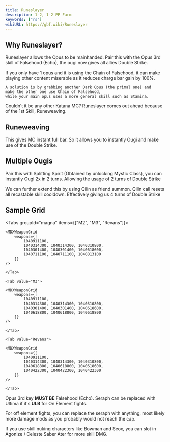 ```yaml
---
title: Runeslayer
description: 1-2, 1-2 PP Farm
keywords: ["rs"]
wikiURL: https://gbf.wiki/Runeslayer
---
```


## Why Runeslayer?

Runeslayer allows the Opus to be mainhanded.
Pair this with the Opus 3rd skill of Falsehood (Echo),
the ougi now gives all allies Double Strike.

<MDXCallout title="2 Opus-es" type="tip">
	If you only have 1 opus and it is using the Chain of Falsehood, it can make
	playing other content miserable as it reduces charge bar gain by 100%.

    A solution is by grabbing another Dark Opus (the primal one) and
    make the other one use Chain of Falsehood,
    while your main opus uses a more general skill such as Stamina.

</MDXCallout>

Couldn’t it be any other Katana MC?
Runeslayer comes out ahead because of the 1st Skill, Runeweaving.

## Runeweaving

This gives MC instant full bar. So it allows you to instantly Ougi and make use of the Double Strike.

## Multiple Ougis

Pair this with Splitting Spirit (Obtained by unlocking Mystic Class),
you can instantly Ougi 2x in 2 turns. Allowing the usage of 2 turns of Double Strike

We can further extend this by using Qilin as friend summon.
Qilin call resets all recastable skill cooldown.
Effectively giving us 4 turns of Double Strike

## Sample Grid

<Tabs groupId="magna" items={["M2", "M3", "Revans"]}>
    <Tab value="M2">

    <MDXWeaponGrid
        weapons={[
            1040911100,
            1040314300, 1040314300, 1040310800,
            1040301400, 1040301400, 1040618600,
            1040711100, 1040711100, 1040813100
        ]}
    />

    </Tab>

    <Tab value="M3">

    <MDXWeaponGrid
        weapons={[
            1040911100,
            1040314300, 1040314300, 1040310800,
            1040301400, 1040301400, 1040618600,
            1040618800, 1040618800, 1040618800
        ]}
    />

    </Tab>

    <Tab value="Revans">

    <MDXWeaponGrid
        weapons={[
            1040911100,
            1040314300, 1040314300, 1040310800,
            1040618800, 1040618800, 1040618600,
            1040422300, 1040422300, 1040422300
        ]}
    />

    </Tab>

</Tabs>

Opus 3rd key **MUST BE** Falsehood (Echo).
Seraph can be replaced with Ultima if it's **ULB** for On Element fights.

For off element fights, you can replace the seraph with anything,
most likely more damage mods as you probably would not reach the cap.

If you use skill nuking characters like Bowman and Seox, you can slot in
Agonize / Celeste Saber Ater for more skill DMG.
